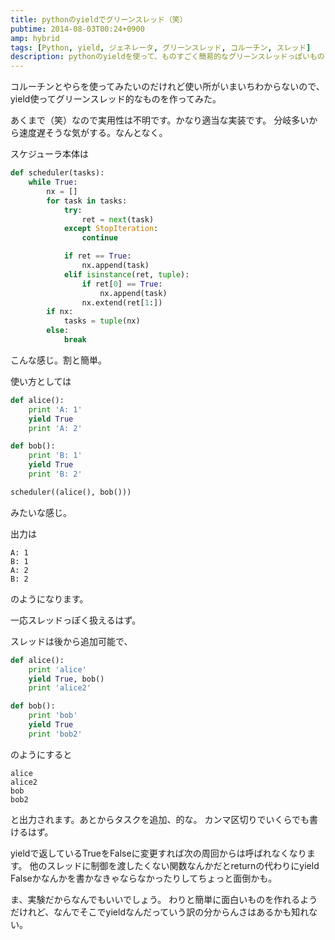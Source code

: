 ```yaml
---
title: pythonのyieldでグリーンスレッド（笑）
pubtime: 2014-08-03T00:24+0900
amp: hybrid
tags: [Python, yield, ジェネレータ, グリーンスレッド, コルーチン, スレッド]
description: pythonのyieldを使って、ものすごく簡易的なグリーンスレッドっぽいものを実装してみました。
---
```


コルーチンとやらを使ってみたいのだけれど使い所がいまいちわからないので、yield使ってグリーンスレッド的なものを作ってみた。

あくまで（笑）なので実用性は不明です。かなり適当な実装です。
分岐多いから速度遅そうな気がする。なんとなく。

スケジューラ本体は
``` python
def scheduler(tasks):
    while True:
        nx = []
        for task in tasks:
            try:
                ret = next(task)
            except StopIteration:
                continue

            if ret == True:
                nx.append(task)
            elif isinstance(ret, tuple):
                if ret[0] == True:
                    nx.append(task)
                nx.extend(ret[1:])
        if nx:
            tasks = tuple(nx)
        else:
            break
```
こんな感じ。割と簡単。

使い方としては
``` python
def alice():
    print 'A: 1'
    yield True
    print 'A: 2'

def bob():
    print 'B: 1'
    yield True
    print 'B: 2'

scheduler((alice(), bob()))
```
みたいな感じ。

出力は
```
A: 1
B: 1
A: 2
B: 2
```
のようになります。

一応スレッドっぽく扱えるはず。

スレッドは後から追加可能で、
``` python
def alice():
    print 'alice'
    yield True, bob()
    print 'alice2'

def bob():
    print 'bob'
    yield True
    print 'bob2'
```
のようにすると
```
alice
alice2
bob
bob2
```
と出力されます。あとからタスクを追加、的な。
カンマ区切りでいくらでも書けるはず。

yieldで返しているTrueをFalseに変更すれば次の周回からは呼ばれなくなります。
他のスレッドに制御を渡したくない関数なんかだとreturnの代わりにyield Falseかなんかを書かなきゃならなかったりしてちょっと面倒かも。

ま、実験だからなんでもいいでしょう。
わりと簡単に面白いものを作れるようだけれど、なんでそこでyieldなんだっていう訳の分からんさはあるかも知れない。
